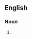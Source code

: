 {{also|neogrammarians}}

==English==

===Noun===
{{head|en|noun form}}

# {{plural of|en|Neogrammarian}}